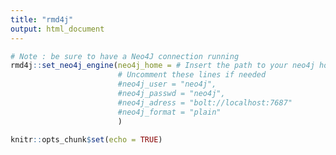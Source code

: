 ```yaml
---
title: "rmd4j"
output: html_document
---
```


```r
# Note : be sure to have a Neo4J connection running 
rmd4j::set_neo4j_engine(neo4j_home = # Insert the path to your neo4j home
                        # Uncomment these lines if needed
                        #neo4j_user = "neo4j", 
                        #neo4j_passwd = "neo4j", 
                        #neo4j_adress = "bolt://localhost:7687"
                        #neo4j_format = "plain"
                        )

knitr::opts_chunk$set(echo = TRUE)
```

